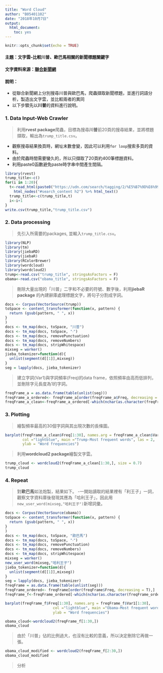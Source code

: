 ```yaml
---
title: "Word Cloud"
author: "B05401102"
date: "2018年10月7日"
output: 
  html_document: 
    toc: yes
---
```


```r
knitr::opts_chunk$set(echo = TRUE)
```

#### **主題**：文字雲--比較川普、歐巴馬相關的新聞標題關鍵字  

#### **文字資料來源**：[聯合新聞網](https://udn.com/news/index) 

#### **說明**：   
  - 從聯合新聞網上分別搜尋川普與歐巴馬，爬蟲擷取新聞標題，並進行詞語分析，製造出文字雲，並比較兩者的異同
  - 以下步驟先以**川普**的資料進行說明。

### **1. Data Input-Web Crawler** 
>利用**rvest package**爬蟲，目標為搜尋**川普**前20頁的搜尋結果，並將標題擷取，輸出為`trump_title.csv`。

  - 觀察搜尋結果換頁時，網址末數會變，因此可以利用`for loop`搜索多頁的資料。  
  - 由於爬蟲時間需要蠻久的，所以只擷取了20頁約400筆標題資料。  
  - 利用paste0函數避免paste時字串中間產生間隔。
```r
library(rvest)
trump_title<-c()
for(i in 1:20){
  t<-read_html(paste0("https://udn.com/search/tagging/2/%E5%B7%9D%E6%99%AE/",i))%>%
    html_nodes("#search_content h2") %>% html_text() 
  trump_title<-c(trump_title,t)
  i<-i+1
}
write.csv(trump_title,"trump_title.csv")
```

### **2. Data processing **  
>先引入所需要的packages, 並輸入`trump_title.csv`。

```r
library(NLP)
library(tm)
library(jiebaRD)
library(jiebaR)
library(RColorBrewer)
library(wordcloud)
library(wordcloud2)
trump<-read.csv("trump_title", stringsAsFactors = F)
obama<-read.csv("obama_title", stringsAsFactors = F)
```

>刪除大量出現的「川普」二字和不必要的符號、數字後，利用**jiebaR package** 的內建辭庫處理標題文字，將句子分割成字詞。

```r
docs <- Corpus(VectorSource(trump))
toSpace <- content_transformer(function(x, pattern) {
  return (gsub(pattern, " ", x))
}
)
docs <- tm_map(docs, toSpace, "川普")
docs <- tm_map(docs, toSpace, "‧")
docs <- tm_map(docs, removePunctuation)
docs <- tm_map(docs, removeNumbers)
docs <- tm_map(docs, stripWhitespace)
mixseg = worker()
jieba_tokenizer=function(d){
  unlist(segment(d[[1]],mixseg))
}
seg = lapply(docs, jieba_tokenizer)
```

>建立字詞(Var1)與字詞頻率(Freq)的data frame，依照頻率由高而低排列，並刪除字元長度為1的字詞。

```r
freqFrame_a = as.data.frame(table(unlist(seg)))
freqFrame_a_ordered<- freqFrame_a[order(freqFrame_a$Freq, decreasing = T),]
freqFrame_a_clean<-freqFrame_a_ordered[-which(nchar(as.character(freqFrame_a_ordered$Var1))==1),]
```

### **3. Plotting **  
>繪製頻率最高的30個字詞與其出現次數的長條圖。

```r
barplot(freqFrame_a_clean$Freq[1:30], names.arg = freqFrame_a_clean$Var1[1:30],
        col ="lightblue", main ="Trump-Most frequent words", las = 2,
        ylab = "Word frequencies")
```

>利用**wordcloud2 package**繪製文字雲。

```r
trump_cloud <- wordcloud2(freqFrame_a_clean[1:30,], size = 0.7)
trump_cloud
```

### **4. Repeat **
>對**歐巴馬**如法炮製，結果如下。
  -一開始讀取的結果裡有「利王子」一詞，觀察文字資料庫後發現其應為「哈利王子」，因此用`new_user_word(mixseg,"哈利王子")`新增詞彙。

```r

docs <- Corpus(VectorSource(obama))
toSpace <- content_transformer(function(x, pattern) {
  return (gsub(pattern, " ", x))
}
)
docs <- tm_map(docs, toSpace, "歐巴馬")
docs <- tm_map(docs, toSpace, "‧")
docs <- tm_map(docs, removePunctuation)
docs <- tm_map(docs, removeNumbers)
docs <- tm_map(docs, stripWhitespace)
mixseg = worker()
new_user_word(mixseg,"哈利王子")
jieba_tokenizer=function(d){
  unlist(segment(d[[1]],mixseg))
}
seg = lapply(docs, jieba_tokenizer)
freqFrame = as.data.frame(table(unlist(seg)))
freqFrame_ordered<- freqFrame[order(freqFrame$Freq, decreasing = T),]
freqFrame_f<-freqFrame_ordered[-which(nchar(as.character(freqFrame_ordered$Var1))==1),]

```

```r
barplot(freqFrame_f$Freq[1:30], names.arg = freqFrame_f$Var1[1:30],
                      col ="lightblue", main ="Obama-Most frequent words", las = 2,
                      ylab = "Word frequencies")
```


```r
obama_cloud<-wordcloud2(freqFrame_f[1:30,])
obama_cloud
```

>由於「川普」佔的比例過大，也沒有比較的意義，所以決定刪除它再做一張。

```r

obama_cloud_modified <- wordcloud2(freqFrame_f[2:30,])
obama_cloud_modified 

```

>分析

```r


```
